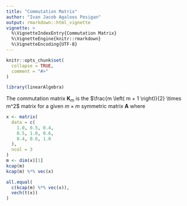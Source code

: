 ```yaml
---
title: "Commutation Matrix"
author: "Ivan Jacob Agaloos Pesigan"
output: rmarkdown::html_vignette
vignette: >
  %\VignetteIndexEntry{Commutation Matrix}
  %\VignetteEngine{knitr::rmarkdown}
  %\VignetteEncoding{UTF-8}
---
```


```r
knitr::opts_chunk$set(
  collapse = TRUE,
  comment = "#>"
)
```

```r
library(linearAlgebra)
```

The commutation matrix $\mathbf{K}_{m}$ is the
$\frac{m \left( m + 1 \right)}{2} \times m^2$
matrix
for a given $m \times m$ symmetric matrix $\mathbf{A}$
where
\begin{equation}
   \mathbf{K}_{m} \mathrm{vec} \left( \mathbf{A} \right)
   =
   \mathrm{vech} \left( \mathbf{A}^{\prime} \right)
\end{equation}

```r
x <- matrix(
  data = c(
    1.0, 0.5, 0.4,
    0.5, 1.0, 0.6,
    0.4, 0.6, 1.0
  ),
  ncol = 3
)
m <- dim(x)[1]
kcap(m)
kcap(m) %*% vec(x)

all.equal(
  c(kcap(m) %*% vec(x)),
  vech(t(x))
)
```
